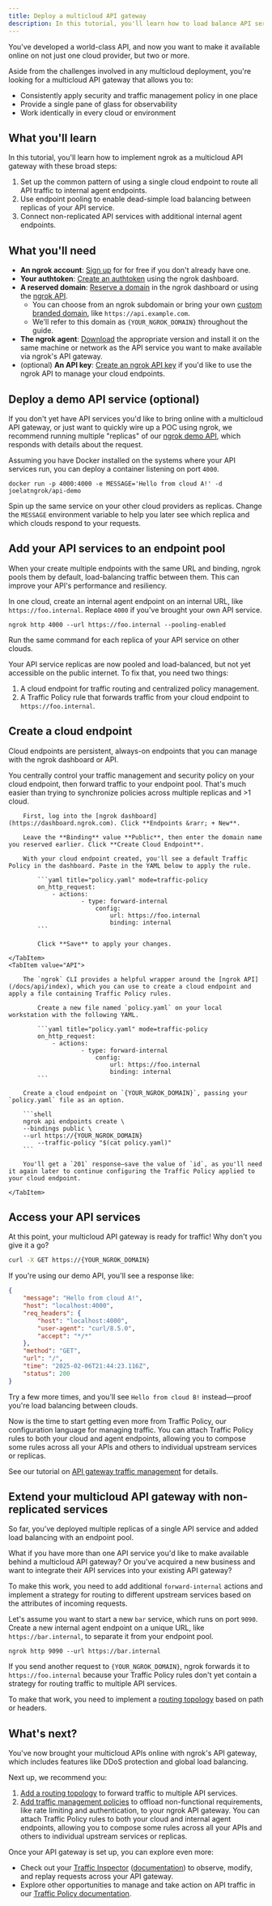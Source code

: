 ```yaml
---
title: Deploy a multicloud API gateway
description: In this tutorial, you'll learn how to load balance API services across multiple clouds and apply common multicloud traffic patterns.
---
```



You've developed a world-class API, and now you want to make it available online
on not just one cloud provider, but two or more.

Aside from the challenges involved in any multicloud deployment, you're looking
for a multicloud API gateway that allows you to:

- Consistently apply security and traffic management policy in one place
- Provide a single pane of glass for observability
- Work identically in every cloud or environment

## What you'll learn

In this tutorial, you'll learn how to implement ngrok as a multicloud API gateway
with these broad steps:

1. Set up the common pattern of using a single cloud endpoint to route all API
   traffic to internal agent endpoints.
2. Use endpoint pooling to enable dead-simple load balancing between replicas of
   your API service.
3. Connect non-replicated API services with additional internal agent endpoints.

## What you'll need

- **An ngrok account**: [Sign up](https://dashboard.ngrok.com/signup) for for
  free if you don't already have one.
- **Your authtoken**: [Create an
  authtoken](https://dashboard.ngrok.com/authtokens) using the ngrok dashboard.
- **A reserved domain**: [Reserve a domain](https://dashboard.ngrok.com/domains)
  in the ngrok dashboard or using the [ngrok
  API](/docs/api/resources/reserved-domains/#create-reserved-domain).
  - You can choose from an ngrok subdomain or bring your own [custom branded
    domain](/docs/guides/other-guides/how-to-set-up-a-custom-domain), like
    `https://api.example.com`.
  - We'll refer to this domain as `{YOUR_NGROK_DOMAIN}` throughout the guide.
- **The ngrok agent**: [Download](https://download.ngrok.com) the appropriate
  version and install it on the same machine or network as the API service you
  want to make available via ngrok's API gateway.
- (optional) **An API key**: [Create an ngrok API
  key](https://dashboard.ngrok.com/api-keys/new) if you'd like to use the ngrok
  API to manage your cloud endpoints.

## Deploy a demo API service (optional)

If you don't yet have API services you'd like to bring online with a multicloud
API gateway, or just want to quickly wire up a POC using ngrok, we recommend
running multiple "replicas" of our [ngrok demo
API](https://github.com/ngrok-samples/api-demo), which responds with details
about the request.

Assuming you have Docker installed on the systems where your API services run,
you can deploy a container listening on port `4000`.

```shell
docker run -p 4000:4000 -e MESSAGE='Hello from cloud A!' -d joelatngrok/api-demo
```

Spin up the same service on your other cloud providers as replicas. Change the
`MESSAGE` environment variable to help you later see which replica and which
clouds respond to your requests.

## Add your API services to an endpoint pool

When your create multiple endpoints with the same URL and binding, ngrok pools
them by default, load-balancing traffic between them. This can improve your
API's performance and resiliency.

In one cloud, create an internal agent endpoint on an internal URL, like
`https://foo.internal`. Replace `4000` if you've brought your own API service.

```
ngrok http 4000 --url https://foo.internal --pooling-enabled
```

Run the same command for each replica of your API service on other clouds.

Your API service replicas are now pooled and load-balanced, but not yet
accessible on the public internet. To fix that, you need two things:

1. A cloud endpoint for traffic routing and centralized policy management.
2. A Traffic Policy rule that forwards traffic from your cloud endpoint to
   `https://foo.internal`.

## Create a cloud endpoint

Cloud endpoints are persistent, always-on endpoints that you can manage with the
ngrok dashboard or API.

You centrally control your traffic management and security policy on your cloud
endpoint, then forward traffic to your endpoint pool. That's much easier than trying
to synchronize policies across multiple replicas and >1 cloud.

<Tabs>
	<TabItem value="Dashboard">

    	First, log into the [ngrok dashboard](https://dashboard.ngrok.com). Click **Endpoints &rarr; + New**.

    	Leave the **Binding** value **Public**, then enter the domain name you reserved earlier. Click **Create Cloud Endpoint**.

    	With your cloud endpoint created, you'll see a default Traffic Policy in the dashboard. Paste in the YAML below to apply the rule.

    		```yaml title="policy.yaml" mode=traffic-policy
    		on_http_request:
    			- actions:
    					- type: forward-internal
    						config:
    							url: https://foo.internal
    							binding: internal
    		```

    		Click **Save** to apply your changes.

    </TabItem>
    <TabItem value="API">

    	The `ngrok` CLI provides a helpful wrapper around the [ngrok API](/docs/api/index), which you can use to create a cloud endpoint and apply a file containing Traffic Policy rules.

    		Create a new file named `policy.yaml` on your local workstation with the following YAML.

    		```yaml title="policy.yaml" mode=traffic-policy
    		on_http_request:
    			- actions:
    					- type: forward-internal
    						config:
    							url: https://foo.internal
    							binding: internal
    		```

    	Create a cloud endpoint on `{YOUR_NGROK_DOMAIN}`, passing your `policy.yaml` file as an option.

    	```shell
    	ngrok api endpoints create \
    	--bindings public \
    	--url https://{YOUR_NGROK_DOMAIN}
    		--traffic-policy "$(cat policy.yaml)"
    	```

    	You'll get a `201` response—save the value of `id`, as you'll need it again later to continue configuring the Traffic Policy applied to your cloud endpoint.

    </TabItem>

</Tabs>

## Access your API services

At this point, your multicloud API gateway is ready for traffic! Why don't you
give it a go?

```bash
curl -X GET https://{YOUR_NGROK_DOMAIN}
```

If you're using our demo API, you'll see a response like:

```json
{
	"message": "Hello from cloud A!",
	"host": "localhost:4000",
	"req_headers": {
		"host": "localhost:4000",
		"user-agent": "curl/8.5.0",
		"accept": "*/*"
	},
	"method": "GET",
	"url": "/",
	"time": "2025-02-06T21:44:23.116Z",
	"status": 200
}
```

Try a few more times, and you'll see `Hello from cloud B!` instead—proof you're
load balancing between clouds.

Now is the time to start getting even more from Traffic Policy, our configuration
language for managing traffic. You can attach Traffic Policy rules to both your
cloud and agent endpoints, allowing you to compose some rules across all your
APIs and others to individual upstream services or replicas.

See our tutorial on [API gateway traffic
management](/docs/guides/api-gateway/add-traffic-policy) for details.

## Extend your multicloud API gateway with non-replicated services

So far, you've deployed multiple replicas of a single API service and added load
balancing with an endpoint pool.

What if you have more than one API service you'd like to make available behind a
multicloud API gateway? Or you've acquired a new business and want to integrate
their API services into your existing API gateway?

To make this work, you need to add additional `forward-internal` actions and
implement a strategy for routing to different upstream services based on the
attributes of incoming requests.

Let's assume you want to start a new `bar` service, which runs on port
`9090`. Create a new internal agent endpoint on a unique URL, like
`https://bar.internal`, to separate it from your endpoint pool.

```
ngrok http 9090 --url https://bar.internal
```

If you send another request to `{YOUR_NGROK_DOMAIN}`, ngrok forwards it to
`https://foo.internal` because your Traffic Policy rules don't yet contain a
strategy for routing traffic to multiple API services.

To make that work, you need to implement a [routing topology](/docs/guides/api-gateway/routing.mdx) based on path or headers.

## What's next?

You've now brought your multicloud APIs online with ngrok's API gateway, which
includes features like DDoS protection and global load balancing.

Next up, we recommend you:

1. [Add a routing topology](/docs/guides/api-gateway/routing) to forward traffic
	to multiple API services.
2. [Add traffic management policies](/docs/guides/api-gateway/traffic-management)
	to offload non-functional requirements, like rate limiting and authentication,
	to your ngrok API gateway. You can attach Traffic Policy rules to both your
cloud and internal agent endpoints, allowing you to compose some rules across all your
APIs and others to individual upstream services or replicas.

Once your API gateway is set up, you can explore even more:

- Check out your [Traffic
  Inspector](https://dashboard.ngrok.com/observability/traffic-inspector)
  ([documentation](/docs/obs/traffic-inspection)) to observe, modify, and
  replay requests across your API gateway.
- Explore other opportunities to manage and take action on API traffic in our
  [Traffic Policy documentation](/docs/traffic-policy/index).
